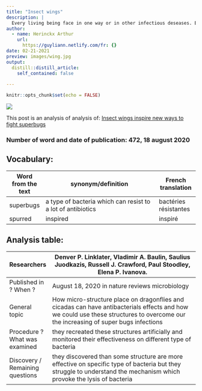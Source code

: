 ```yaml
---
title: "Insect wings"
description: |
  Every living being face in one way or in other infectious deseases. But some of them have developed an uncommon way of protection, which could be a solution to our bacteria resistance problems.
author:
  - name: Herinckx Arthur
    url:
      https://guyliann.netlify.com/fr: {}
date: 02-21-2021
preview: images/wing.jpg
output:
  distill::distill_article:
    self_contained: false
    
---
```

```r
knitr::opts_chunk$set(echo = FALSE)
```

![](images/aile.jpg)

This post is an analysis of analysis of: [Insect wings inspire new ways to fight superbugs](https://www.sciencedaily.com/releases/2020/08/200818103841.htm) 

### Number of word and date of publication: 472, 18 august 2020

## Vocabulary:
| Word from the text | synonym/definition                                          | French translation    |
| ------------------ | ----------------------------------------------------------- | --------------------- |
| superbugs          | a type of bacteria which can resist to a lot of antibiotics | bactéries résistantes |
| spurred            | inspired                                                    | inspiré               |

## Analysis table:
| Researchers                     | Denver P. Linklater, Vladimir A. Baulin, Saulius Juodkazis, Russell J. Crawford, Paul Stoodley, Elena P. Ivanova.                                                                  |
| ------------------------------- | ---------------------------------------------------------------------------------------------------------------------------------------------------------------------------------- |
| Published in ? When ?           | August 18, 2020 in nature reviews microbiology                                                                                                                                     |
| General topic                   | How micro-structure place on dragonflies and cicadas can have antibacterials effects and how we could use these structures to overcome our the increasing of super bugs infections |
| Procedure ?  What was examined  | they recreated these structures artificially and monitored their effectiveness on different type of bacteria                                                                       |
| Discovery / Remaining questions | they discovered than some structure are more effective on specific type of bacteria but they struggle to understand the mechanism which provoke the lysis of bacteria              |
